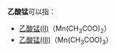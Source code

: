 '''乙酸锰'''可以指：
*[[乙酸锰(II)|乙酸锰(II)]]（Mn(CH<sub>3</sub>COO)<sub>2</sub>）
*[[乙酸锰(III)|乙酸锰(III)]]（Mn(CH<sub>3</sub>COO)<sub>3</sub>）

{{chemdab}}